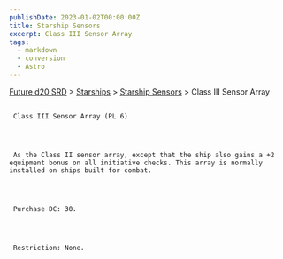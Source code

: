 ```yaml
---
publishDate: 2023-01-02T00:00:00Z
title: Starship Sensors
excerpt: Class III Sensor Array
tags:
  - markdown
  - conversion
  - Astro
---
```







[Future d20 SRD](/#futureD20)
     > [Starships](future-d20-srd-starships-index)
     > [Starship Sensors](future-d20-srd-starships-starship-sensors-index)
     > Class III Sensor Array
    





## 
     Class III Sensor Array (PL 6)
    



     As the Class II sensor array, except that the ship also gains a +2 equipment bonus on all initiative checks. This array is normally installed on ships built for combat.
    



     Purchase DC: 30.
    



     Restriction: None.
    




